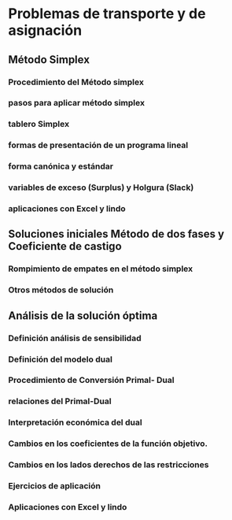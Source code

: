 # Problemas de transporte y de asignación

## Método Simplex

### Procedimiento del Método simplex

### pasos para aplicar método simplex

### tablero Simplex

### formas de presentación de un programa lineal

### forma canónica y estándar

### variables de exceso (Surplus) y Holgura (Slack)

### aplicaciones con Excel y lindo

## Soluciones iniciales Método de dos fases y Coeficiente de castigo

### Rompimiento de empates en el método simplex

### Otros métodos de solución

## Análisis de la solución óptima

### Definición análisis de sensibilidad

### Definición del modelo dual

### Procedimiento de Conversión Primal- Dual

### relaciones del Primal-Dual

### Interpretación económica del dual

### Cambios en los coeficientes de la función objetivo.

### Cambios en los lados derechos de las restricciones

### Ejercicios de aplicación

### Aplicaciones con Excel y lindo